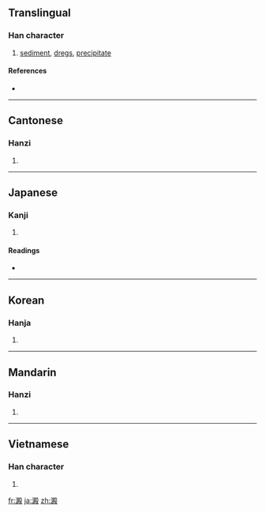 {{also|淀}}
==Translingual==

===Han character===
{{Han char|rn=85|rad=水|as=13|sn=16|four=3714<sub>7</sub>|canj=水尸金水 (ESCE)}}

# [[sediment]], [[dregs]], [[precipitate]]

====References====
* {{Han ref|kx=0653.260|dkj=18410|dj=1063.190|hdz=31764.160|uh=6FB1|ud=28593|bh=BEFD|bd=48893}}

----

==Cantonese==

===Hanzi===
{{yue-hanzi|jyut=|y=din6|sim=淀}}

# {{defn|Cantonese|sort=水13}}

----

==Japanese==

===Kanji===
{{ja-kanji|grade=|rs=水13}}

# {{defn|Japanese|sort=水13}}

====Readings====
* {{ja-readings|on=[[てん]] (ten), [[でん]] (den)|kun=[[おり]] (ori), [[どろ]] (doro), [[よどむ]] (yodomu)}}

----

==Korean==

===Hanja===
{{ko-hanja|hangeul=전|eumhun=|rv=jeon|mr=chŏn|y=cen}}

# {{defn|Korean|sort=水13}}

----

==Mandarin==

===Hanzi===
{{cmn-hanzi|sim=淀|pin=[[diàn]] ([[dian4]])|wg=tien<sup>4</sup>}}

# {{defn|Mandarin|sort=水13}}

----

==Vietnamese==

===Han character===
{{vi-hantu|[[điến]], [[điện]]|rs=水13}}

# {{defn|Vietnamese|sort=水13}}

[[fr:澱]]
[[ja:澱]]
[[zh:澱]]